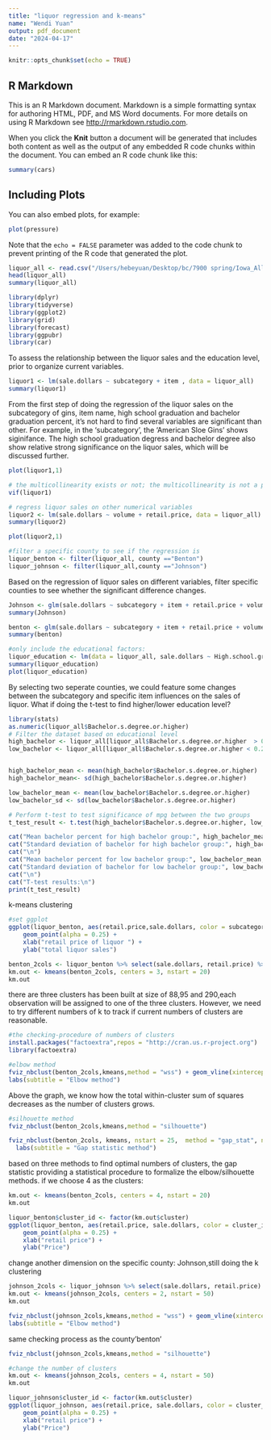 ```yaml
---
title: "liquor regression and k-means"
name: "Wendi Yuan"
output: pdf_document
date: "2024-04-17"
---
```


```r
knitr::opts_chunk$set(echo = TRUE)
```

## R Markdown

This is an R Markdown document. Markdown is a simple formatting syntax for authoring HTML, PDF, and MS Word documents. For more details on using R Markdown see <http://rmarkdown.rstudio.com>.

When you click the **Knit** button a document will be generated that includes both content as well as the output of any embedded R code chunks within the document. You can embed an R code chunk like this:

```r
summary(cars)
```

## Including Plots

You can also embed plots, for example:

```r
plot(pressure)
```

Note that the `echo = FALSE` parameter was added to the code chunk to prevent printing of the R code that generated the plot.
```r
liquor_all <- read.csv("/Users/hebeyuan/Desktop/bc/7900 spring/Iowa_AllLiquorSales_Education.csv")
head(liquor_all)
summary(liquor_all)
```
```r
library(dplyr)
library(tidyverse)
library(ggplot2)
library(grid)
library(forecast)
library(ggpubr)
library(car)
```
To assess the relationship between the liquor sales and the education level, prior to organize current variables.
```r
liquor1 <- lm(sale.dollars ~ subcategory + item , data = liquor_all)
summary(liquor1)
```
From the first step of doing the regression of the liquor sales on the subcategory of gins, item name, high school graduation and bachelor graduation percent, it's not hard to find several variables are significant than other. For example, in the 'subcategory', the 'American Sloe Gins' shows siginifance. The high school graduation degress and bachelor degree also show relative strong significance on the liquor sales, which will be discussed further. 
```r
plot(liquor1,1)
```
```r
# the multicollinearity exists or not; the multicollinearity is not a problem here
vif(liquor1)
```
```r
# regress liquor sales on other numerical variables
liquor2 <- lm(sale.dollars ~ volume + retail.price, data = liquor_all)
summary(liquor2)
```
```r
plot(liquor2,1)
```
```r
#filter a specific county to see if the regression is 
liquor_benton <- filter(liquor_all, county =="Benton")
liquor_johnson <- filter(liquor_all,county =="Johnson")
```
Based on the regression of liquor sales on different variables, filter specific counties to see whether the significant difference changes.
```r
Johnson <- glm(sale.dollars ~ subcategory + item + retail.price + volume, data = liquor_johnson)
summary(Johnson)
```
```r
benton <- glm(sale.dollars ~ subcategory + item + retail.price + volume, data = liquor_benton)
summary(benton)
```
```r
#only include the educational factors: 
liquor_education <- lm(data = liquor_all, sale.dollars ~ High.school.graduate.or.higher + Bachelor.s.degree.or.higher)
summary(liquor_education)
plot(liquor_education)
```
By selecting two seperate counties, we could feature some changes between the subcategory and specific item influences on the sales of liquor.
What if doing the t-test to find higher/lower education level? 
```r
library(stats)
as.numeric(liquor_all$Bachelor.s.degree.or.higher)
# Filter the dataset based on educational level 
high_bachelor <- liquor_all[liquor_all$Bachelor.s.degree.or.higher  > 0.2,]
low_bachelor <- liquor_all[liquor_all$Bachelor.s.degree.or.higher < 0.2,]


high_bachelor_mean <- mean(high_bachelor$Bachelor.s.degree.or.higher)
high_bachelor_mean<- sd(high_bachelor$Bachelor.s.degree.or.higher)

low_bachelor_mean <- mean(low_bachelor$Bachelor.s.degree.or.higher)
low_bachelor_sd <- sd(low_bachelor$Bachelor.s.degree.or.higher)

# Perform t-test to test significance of mpg between the two groups
t_test_result <- t.test(high_bachelor$Bachelor.s.degree.or.higher, low_bachelor$Bachelor.s.degree.or.higher)

cat("Mean bachelor percent for high bachelor group:", high_bachelor_mean, "\n")
cat("Standard deviation of bachelor for high bachelor group:", high_bachelor_mean, "\n")
cat("\n")
cat("Mean bachelor percent for low bachelor group:", low_bachelor_mean, "\n")
cat("Standard deviation of bachelor for low bachelor group:", low_bachelor_sd, "\n")
cat("\n")
cat("T-test results:\n")
print(t_test_result)

```
k-means clustering
```r
#set ggplot 
ggplot(liquor_benton, aes(retail.price,sale.dollars, color = subcategory)) +
    geom_point(alpha = 0.25) +
    xlab("retail price of liquor ") +
    ylab("total liquor sales")
```
```r
benton_2cols <- liquor_benton %>% select(sale.dollars, retail.price) %>% scale()
km.out <- kmeans(benton_2cols, centers = 3, nstart = 20)
km.out
```
there are three clusters has been built at size of 88,95 and 290,each observation will be assigned to one of the three clusters. However, we need to try different numbers of k to track if current numbers of clusters are reasonable.
```r
#the checking-procedure of numbers of clusters
install.packages("factoextra",repos = "http://cran.us.r-project.org")
library(factoextra)
```
```r
#elbow method 
fviz_nbclust(benton_2cols,kmeans,method = "wss") + geom_vline(xintercept = 4, linetype = 2) +
labs(subtitle = "Elbow method")
```
Above the graph, we know how the total within-cluster sum of squares decreases as the number of clusters grows. 
```r
#silhouette method
fviz_nbclust(benton_2cols,kmeans,method = "silhouette")
```
```r
fviz_nbclust(benton_2cols, kmeans, nstart = 25,  method = "gap_stat", nboot = 50)+
  labs(subtitle = "Gap statistic method")
```
based on three methods to find optimal numbers of clusters, the gap statistic providing a statistical procedure to formalize the elbow/silhouette methods. if we choose 4 as the clusters:
```r
km.out <- kmeans(benton_2cols, centers = 4, nstart = 20)
km.out
```
```r
liquor_benton$cluster_id <- factor(km.out$cluster)
ggplot(liquor_benton, aes(retail.price, sale.dollars, color = cluster_id)) +
    geom_point(alpha = 0.25) +
    xlab("retail price") +
    ylab("Price")
```
change another dimension on the specific county: Johnson,still doing the k clustering
```r
johnson_2cols <- liquor_johnson %>% select(sale.dollars, retail.price) %>% scale()
km.out <- kmeans(johnson_2cols, centers = 2, nstart = 50)
km.out
```
```r
fviz_nbclust(johnson_2cols,kmeans,method = "wss") + geom_vline(xintercept = 4, linetype = 2) +
labs(subtitle = "Elbow method")
```
same checking process as the county'benton'
```r
fviz_nbclust(johnson_2cols,kmeans,method = "silhouette")
```
```r
#change the number of clusters
km.out <- kmeans(johnson_2cols, centers = 4, nstart = 50)
km.out
```
```r
liquor_johnson$cluster_id <- factor(km.out$cluster)
ggplot(liquor_johnson, aes(retail.price, sale.dollars, color = cluster_id)) +
    geom_point(alpha = 0.25) +
    xlab("retail price") +
    ylab("Price")
```


